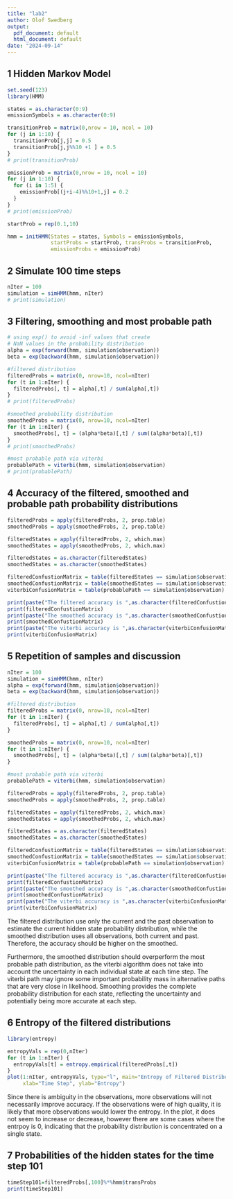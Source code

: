```yaml
---
title: "lab2"
author: Olof Swedberg
output:
  pdf_document: default
  html_document: default
date: "2024-09-14"
---
```

## 1 Hidden Markov Model
```r
set.seed(123)
library(HMM)

states = as.character(0:9)
emissionSymbols = as.character(0:9)

transitionProb = matrix(0,nrow = 10, ncol = 10)
for (j in 1:10) {
  transitionProb[j,j] = 0.5
  transitionProb[j,j%%10 +1 ] = 0.5
}
# print(transitionProb)

emissionProb = matrix(0,nrow = 10, ncol = 10)
for (j in 1:10) {
  for (i in 1:5) {
    emissionProb[(j+i-4)%%10+1,j] = 0.2
  }
}
# print(emissionProb)

startProb = rep(0.1,10)

hmm = initHMM(States = states, Symbols = emissionSymbols, 
              startProbs = startProb, transProbs = transitionProb, 
              emissionProbs = emissionProb)
```
## 2 Simulate 100 time steps
```r
nIter = 100
simulation = simHMM(hmm, nIter)
# print(simulation)
```
## 3 Filtering, smoothing and most probable path
```r

# using exp() to avoid -inf values that create 
# NaN values in the probability distribution
alpha = exp(forward(hmm, simulation$observation))
beta = exp(backward(hmm, simulation$observation))

#filtered distribution
filteredProbs = matrix(0, nrow=10, ncol=nIter)
for (t in 1:nIter) {
  filteredProbs[, t] = alpha[,t] / sum(alpha[,t])
}
# print(filteredProbs)

#smoothed probability distribution
smoothedProbs = matrix(0, nrow=10, ncol=nIter)
for (t in 1:nIter) {
  smoothedProbs[, t] = (alpha*beta)[,t] / sum((alpha*beta)[,t])
}
# print(smoothedProbs)

#most probable path via viterbi
probablePath = viterbi(hmm, simulation$observation)
# print(probablePath)
```

## 4 Accuracy of the filtered, smoothed and probable path probability distributions

```r
filteredProbs = apply(filteredProbs, 2, prop.table)
smoothedProbs = apply(smoothedProbs, 2, prop.table)

filteredStates = apply(filteredProbs, 2, which.max)
smoothedStates = apply(smoothedProbs, 2, which.max)

filteredStates = as.character(filteredStates)
smoothedStates = as.character(smoothedStates)

filteredConfustionMatrix = table(filteredStates == simulation$observation)
smoothedConfustionMatrix = table(smoothedStates == simulation$observation)
viterbiConfusionMatrix = table(probablePath == simulation$observation)

print(paste("The filtered accuracy is ",as.character(filteredConfustionMatrix["TRUE"]),"%"))
print(filteredConfustionMatrix)
print(paste("The smoothed accuracy is ",as.character(smoothedConfustionMatrix["TRUE"]),"%"))
print(smoothedConfustionMatrix)
print(paste("The viterbi accuracy is ",as.character(viterbiConfusionMatrix["TRUE"]),"%"))
print(viterbiConfusionMatrix)

```

## 5 Repetition of samples and discussion
```r
nIter = 100
simulation = simHMM(hmm, nIter)
alpha = exp(forward(hmm, simulation$observation))
beta = exp(backward(hmm, simulation$observation))

#filtered distribution
filteredProbs = matrix(0, nrow=10, ncol=nIter)
for (t in 1:nIter) {
  filteredProbs[, t] = alpha[,t] / sum(alpha[,t])
}

smoothedProbs = matrix(0, nrow=10, ncol=nIter)
for (t in 1:nIter) {
  smoothedProbs[, t] = (alpha*beta)[,t] / sum((alpha*beta)[,t])
}

#most probable path via viterbi
probablePath = viterbi(hmm, simulation$observation)

filteredProbs = apply(filteredProbs, 2, prop.table)
smoothedProbs = apply(smoothedProbs, 2, prop.table)

filteredStates = apply(filteredProbs, 2, which.max)
smoothedStates = apply(smoothedProbs, 2, which.max)

filteredStates = as.character(filteredStates)
smoothedStates = as.character(smoothedStates)

filteredConfustionMatrix = table(filteredStates == simulation$observation)
smoothedConfustionMatrix = table(smoothedStates == simulation$observation)
viterbiConfusionMatrix = table(probablePath == simulation$observation)

print(paste("The filtered accuracy is ",as.character(filteredConfustionMatrix["TRUE"]),"%"))
print(filteredConfustionMatrix)
print(paste("The smoothed accuracy is ",as.character(smoothedConfustionMatrix["TRUE"]),"%"))
print(smoothedConfustionMatrix)
print(paste("The viterbi accuracy is ",as.character(viterbiConfusionMatrix["TRUE"]),"%"))
print(viterbiConfusionMatrix)


```
The filtered distribution use only the current and the past observation to estimate the current hidden state probability distribution, while the smoothed distribution uses all observations, both current and past. Therefore, the accuracy should be higher on the smoothed.

Furthermore, the smoothed distribution should overperform the most probable path distribution, as the viterbi algorithm does not take into account the uncertainty in each individual state at each time step. The viterbi path may ignore some important probability mass in alternative paths that are very close in likelihood. Smoothing provides the complete probability distribution for each state, reflecting the uncertainty and potentially being more accurate at each step.

## 6 Entropy of the filtered distributions   
```r
library(entropy)

entropyVals = rep(0,nIter)
for (t in 1:nIter) {
  entropyVals[t] = entropy.empirical(filteredProbs[,t])
}
plot(1:nIter, entropyVals, type="l", main="Entropy of Filtered Distributions Over Time",
     xlab="Time Step", ylab="Entropy")
```
Since there is ambiguity in the observations, more observations will not necessarily improve accuracy. If the observations were of high quality, it is likely that more observations would lower the entropy. In the plot, it does not seem to increase or decrease, however there are some cases where the entrpoy is 0, indicating that the probability distribution is concentrated on a single state.

## 7 Probabilities of the hidden states for the time step 101
```r
timeStep101=filteredProbs[,100]%*%hmm$transProbs
print(timeStep101)
```

